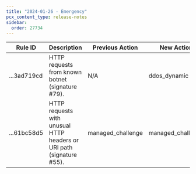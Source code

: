 ```yaml
---
title: "2024-01-26 - Emergency"
pcx_content_type: release-notes
sidebar:
  order: 27734
---
```


<table style="width: 100%">
	<thead>
		<tr>
			<th>Rule ID</th>
			<th>Description</th>
			<th>Previous Action</th>
			<th>New Action</th>
			<th>Notes</th>
		</tr>
	</thead>
	<tbody>
		<tr>
			<td>...3ad719cd</td>
			<td>HTTP requests from known botnet (signature #79).</td>
			<td>N/A</td>
			<td>ddos_dynamic</td>
			<td></td>
		</tr>
		<tr>
			<td>...61bc58d5</td>
			<td>
				HTTP requests with unusual HTTP headers or URI path (signature #55).
			</td>
			<td>managed_challenge</td>
			<td>managed_challenge</td>
			<td>
				Expanded the scope of the rule to catch attacks more consistently.
			</td>
		</tr>
	</tbody>
</table>
